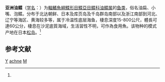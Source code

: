 {{Speciesbox
| taxon = Microstomus achne
| status = NE
| status_system = IUCN3.1
| binomial_authority = (Jordan et Starks, 1904)<ref name='id8680'>{{cite web| url =http://www.bioinfo.cn/db05/BjdwSpecies.php?action=view&id=8680| title =亚洲油鲽| work =《中国动物物种编目数据库》| publisher =中国科学院微生物研究所| author =中国科学院动物研究所| accessdate =2009-04-16| deadurl =yes| archiveurl =https://web.archive.org/web/20160305034922/http://www.bioinfo.cn/db05/BjdwSpecies.php?action=view&id=8680| archivedate =2016-03-05}}</ref>
| synonyms = *''Veraequa achne, Jordan & Starks, 1904 ''
}}

'''亚洲油鲽'''（[[学名|学名]]：{{lang|la|''Microstomus achne''}}）为[[輻鰭魚綱|輻鰭魚綱]][[鰈形目|鰈形目]][[鰈亞目|鰈亞目]][[鲽科|鲽科]][[油鲽属|油鲽属]]的[[鱼类|鱼类]]，俗名油扁、小嘴、泡鲽。分布于北达朝鲜、日本及库页岛及千岛群岛南部以及浙江南部到河北、辽宁等海区、黄海较多等，属于冷温性底层海鱼，棲息深度15-800公尺，體長可達60公分，棲息在沙泥底質海域，生活習性不明，可作為食用魚。该物种的模式产地在日本[[松岛|松岛]]。<ref name='id8680'/>

== 参考文献 ==
{{reflist}}

{{Taxonbar|from=Q740588}}

[[Category:食用魚|Y]]
[[Category:油鲽属|achne]]
[[Category:1904年描述的魚類|M]]

{{鰈形目小作品}}